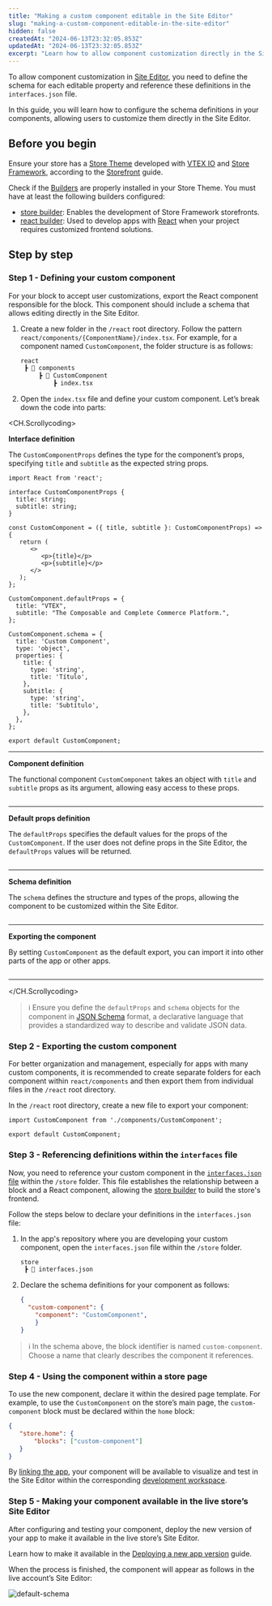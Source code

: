 ```yaml
---
title: "Making a custom component editable in the Site Editor"
slug: "making-a-custom-component-editable-in-the-site-editor"
hidden: false
createdAt: "2024-06-13T23:32:05.853Z"
updatedAt: "2024-06-13T23:32:05.853Z"
excerpt: "Learn how to allow component customization directly in the Site Editor."
---
```


To allow component customization in [Site Editor](https://help.vtex.com/en/tutorial/site-editor-overview--299Dbeb9mFczUTyNQ9xPe1?&utm_source=autocomplete), you need to define the schema for each editable property and reference these definitions in the `interfaces.json` file.

In this guide, you will learn how to configure the schema definitions in your components, allowing users to customize them directly in the Site Editor.

## Before you begin

Ensure your store has a [Store Theme](https://developers.vtex.com/docs/guides/vtex-io-documentation-store-theme) developed with [VTEX IO](https://developers.vtex.com/docs/guides/vtex-io-documentation-what-is-vtex-io) and [Store Framework](https://developers.vtex.com/docs/guides/store-framework), according to the [Storefront](https://developers.vtex.com/docs/guides/getting-started-3) guide.

Check if the [Builders](https://developers.vtex.com/docs/guides/vtex-io-documentation-builders) are properly installed in your Store Theme. You must have at least the following builders configured:

- [store builder](https://developers.vtex.com/docs/guides/vtex-io-documentation-store-builder): Enables the development of Store Framework storefronts.
- [react builder](https://developers.vtex.com/docs/guides/vtex-io-documentation-react-builder): Used to develop apps with [React](https://react.dev/) when your project requires customized frontend solutions. 

## Step by step

### Step 1 - Defining your custom component

For your block to accept user customizations, export the React component responsible for the block. This component should include a schema that allows editing directly in the Site Editor.


1. Create a new folder in the `/react` root directory. Follow the pattern `react/components/{ComponentName}/index.tsx`. For example, for a component named `CustomComponent`, the folder structure is as follows:

   ```txt
   react
    ┣ 📂 components
        ┣ 📂 CustomComponent
            ┣ index.tsx
   ```
   
2. Open the `index.tsx` file and define your custom component. Let’s break down the code into parts:

<CH.Scrollycoding>

**Interface definition**
  
The `CustomComponentProps` defines the type for the component’s props, specifying `title` and `subtitle` as the expected string props.

```tsx react/CustomComponent/index.tsx focus=1:6
import React from 'react';

interface CustomComponentProps {
  title: string;
  subtitle: string;
}

const CustomComponent = ({ title, subtitle }: CustomComponentProps) => {
   return (
      <>
         <p>{title}</p>
         <p>{subtitle}</p>
      </>
   );
};

CustomComponent.defaultProps = {
  title: "VTEX",
  subtitle: "The Composable and Complete Commerce Platform.",
};

CustomComponent.schema = {
  title: 'Custom Component',
  type: 'object',
  properties: {
    title: {
      type: 'string',
      title: 'Título',
    },
    subtitle: {
      type: 'string',
      title: 'Subtítulo',
    },
  },
};

export default CustomComponent;
```

---

**Component definition**
  
The functional component `CustomComponent` takes an object with `title` and `subtitle` props as its argument, allowing easy access to these props.

```tsx react/CustomComponent/index.tsx focus=8:15
```

---

**Default props definition**
  
The `defaultProps` specifies the default values for the props of the `CustomComponent`. If the user does not define props in the Site Editor, the `defaultProps` values will be returned.

```tsx react/CustomComponent/index.tsx focus=17:20
```

---

**Schema definition**

The `schema` defines the structure and types of the props, allowing the component to be customized within the Site Editor.

```tsx react/CustomComponent/index.tsx focus=22:35
```

---

**Exporting the component**

By setting `CustomComponent` as the default export, you can import it into other parts of the app or other apps.

```tsx react/CustomComponent/index.tsx focus=37
```

---

</CH.Scrollycoding>

>ℹ️ Ensure you define the `defaultProps` and `schema` objects for the component in [JSON Schema](https://json-schema.org/) format, a declarative language that provides a standardized way to describe and validate JSON data.

### Step 2 - Exporting the custom component

For better organization and management, especially for apps with many custom components, it is recommended to create separate folders for each component within `react/components` and then export them from individual files in the `/react` root directory.

In the `/react` root directory, create a new file to export your component:

```tsx react/CustomComponent.tsx
import CustomComponent from './components/CustomComponent';

export default CustomComponent;
```

### Step 3 - Referencing definitions within the `interfaces` file

Now, you need to reference your custom component in the [`interfaces.json` file](https://developers.vtex.com/docs/guides/vtex-io-documentation-interface) within the `/store` folder. This file establishes the relationship between a block and a React component, allowing the [store builder](https://developers.vtex.com/docs/guides/vtex-io-documentation-store-builder) to build the store's frontend.

Follow the steps below to declare your definitions in the `interfaces.json` file:

1. In the app's repository where you are developing your custom component, open the `interfaces.json` file within the `/store` folder.

   ```txt
   store
    ┣ 📄 interfaces.json
   ```

2. Declare the schema definitions for your component as follows:

   ```json store/interfaces.json
   {
     "custom-component": {
       "component": "CustomComponent",
       }
   }
   ```

>ℹ️ In the schema above, the block identifier is named `custom-component`. Choose a name that clearly describes the component it references.

### Step 4 - Using the component within a store page

To use the new component, declare it within the desired page template. For example, to use the `CustomComponent` on the store’s main page, the `custom-component` block must be declared within the `home` block:

```json
{
   "store.home": {
       "blocks": ["custom-component"]
   }
}
```

By [linking the app](https://developers.vtex.com/docs/guides/vtex-io-documentation-linking-an-app), your component will be available to visualize and test in the Site Editor within the corresponding [development workspace](https://developers.vtex.com/docs/guides/vtex-io-documentation-creating-a-development-workspace).

### Step 5 - Making your component available in the live store’s Site Editor

After configuring and testing your component, deploy the new version of your app to make it available in the live store’s Site Editor.

Learn how to make it available in the [Deploying a new app version](https://developers.vtex.com/docs/guides/vtex-io-documentation-making-your-new-app-version-publicly-available) guide.

When the process is finished, the component will appear as follows in the live account’s Site Editor:

![default-schema](https://cdn.jsdelivr.net/gh/vtexdocs/dev-portal-content@feat/EDU-12098-custom-component/docs/guides/vtex-io/Storefront-Guides/images/default-schema.png)
